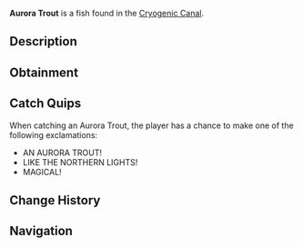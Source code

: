 {{FishInfobox
|image          = Aurora Trout.png
|rarity         = Mythical
|sea            = First Sea
|location       = [[Cryogenic Canal]]
|sublocation    = 
|sources        = Fishing Rod
|radar_location = 
|prog_speed     = -40
|xp             = 2000
|weather        = Clear
|time           = Night
|season         = Winter
|bait           = Truffle Worm
|base_weight    = 400
|base_value     = 6000
|weight_range   = 200
|base_chance    = 0.5
|base_resil     = 15
}}
'''Aurora Trout''' is a {{Rarity|Mythical}} fish found in the [[Cryogenic Canal]].

== Description ==
{{Description|A radiant trout with iridescent scales that glow faintly, resembling the northern lights.|Bestiary Entry}}

== Obtainment ==
{{Description|Only appears when the aurora shimmers above the canal.|Bestiary Hint}}
{{Fish Availability|
Cryogenic Canal
|top_rods      = 
Leviathan's Fang Rod\85807.03\218996.19;
Free Spirit Rod\74785.49\214303;
Trident Rod\71847.36\205883.61;
Ethereal Prism Rod\61565.13\131385.53;
No-Life Rod\60965.92\157622.66;
Resourceful Rod\46381.32\124717.86;
Destiny Rod\52462.84\118795.36;
Heaven's Rod\49186.95\114254.81;
Azure Of Lagoon\49490.61\162422.6;
Fungal Rod\42341.2\159263.92;
Brick Built Rod\37312.64\133316.41;
Antler Rod\36827.44\130128.63;
Seraphic Rod\60323.62\136158.08;
Rod Of The Forgotten Fang\55801.04\129890.85;
Challenger's Rod\55001.96\134759.56;
Rod Of The Exalted One\50170.5\124592.98;
Rod Of The Depths\49604.14\122533.77;
Zeus Rod\48975.98\124075.31;
Verdant Shear Rod\48147.64\122862.49;
Blazebringer Rod\46787.02\125847.82;
Depthseeker Rod\45046.41\130198.82;
Avalanche Rod\40204.22\118992.5;
Volcanic Rod\38968.79\111667.78;
Steady Rod\16785.24\58823.2
|recommended   = Trident Rod
}}

== Catch Quips ==
When catching an Aurora Trout, the player has a chance to make one of the following exclamations:
* AN AURORA TROUT!
* LIKE THE NORTHERN LIGHTS!
* MAGICAL!

== Change History ==
{{Change History|{{subst:Current Version}}}}

== Navigation ==
{{Fish Navbox|Cryogenic Canal}}